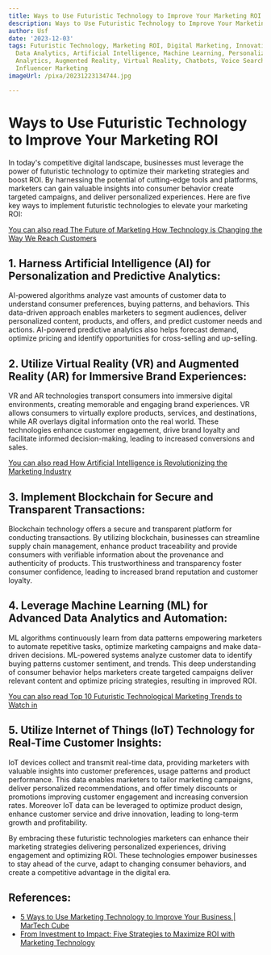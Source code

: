 ```yaml
---
title: Ways to Use Futuristic Technology to Improve Your Marketing ROI
description: Ways to Use Futuristic Technology to Improve Your Marketing ROI
author: Usf
date: '2023-12-03'
tags: Futuristic Technology, Marketing ROI, Digital Marketing, Innovation, Automation,
  Data Analytics, Artificial Intelligence, Machine Learning, Personalization, Predictive
  Analytics, Augmented Reality, Virtual Reality, Chatbots, Voice Search, Blockchain,
  Influencer Marketing
imageUrl: /pixa/20231223134744.jpg

---
```

# Ways to Use Futuristic  Technology to Improve Your Marketing ROI

In today's competitive digital landscape, businesses must leverage the power  of futuristic technology to optimize  their marketing strategies and boost ROI. By harnessing the potential of cutting-edge  tools and platforms, marketers can gain valuable insights  into consumer behavior create targeted campaigns, and deliver personalized experiences. Here  are five key ways  to implement futuristic technologies  to elevate your marketing ROI:

[You can also  read The Future  of Marketing How Technology  is Changing the Way We Reach Customers](The%20Future%20of%20Marketing%20How%20Technology%20is%20Changing%20the%20Way%20We%20Reach%20Customers)


## 1. Harness Artificial  Intelligence (AI) for Personalization and  Predictive Analytics:

AI-powered algorithms  analyze  vast amounts  of  customer data to understand consumer preferences, buying patterns, and behaviors. This data-driven approach enables marketers to segment audiences, deliver personalized content, products, and offers, and predict customer needs and actions. AI-powered predictive analytics  also helps forecast demand, optimize pricing  and identify opportunities for cross-selling  and up-selling.

## 2. Utilize Virtual Reality (VR) and Augmented Reality (AR) for Immersive  Brand Experiences:

VR and AR technologies transport consumers into immersive digital environments, creating memorable and engaging  brand experiences. VR allows consumers to virtually  explore products, services, and destinations, while AR overlays digital information onto the real world. These technologies enhance customer engagement, drive brand loyalty and facilitate informed decision-making, leading to  increased conversions and sales.

[You can also read How Artificial Intelligence is Revolutionizing the Marketing Industry](How%20Artificial%20Intelligence%20is%20Revolutionizing%20the%20Marketing%20Industry)


## 3. Implement Blockchain for Secure and Transparent Transactions:

Blockchain technology  offers a secure and transparent platform for conducting transactions. By utilizing blockchain, businesses can streamline supply  chain management, enhance product traceability and provide consumers  with  verifiable information  about the provenance and authenticity  of products. This trustworthiness and transparency foster  consumer confidence, leading to increased brand reputation and customer loyalty.

## 4.  Leverage Machine Learning (ML) for Advanced Data Analytics and Automation:

ML algorithms continuously learn from data patterns empowering marketers to automate repetitive tasks, optimize marketing campaigns  and make data-driven  decisions. ML-powered systems analyze customer data to identify buying patterns customer sentiment, and trends.  This deep understanding of  consumer behavior helps marketers create targeted campaigns deliver relevant  content and optimize pricing strategies,  resulting in improved ROI.

[You can also read Top 10 Futuristic Technological Marketing Trends to Watch in](Top%2010%20Futuristic%20Technological%20Marketing%20Trends%20to%20Watch%20in)


## 5.  Utilize Internet of Things (IoT) Technology  for  Real-Time Customer Insights:

IoT devices collect and transmit real-time data, providing marketers with valuable insights into customer preferences, usage  patterns  and product performance. This data enables marketers to tailor marketing campaigns, deliver personalized recommendations,  and offer timely discounts or promotions improving customer engagement and increasing conversion rates. Moreover IoT data can be leveraged to optimize product design, enhance customer service and drive  innovation, leading to long-term growth and profitability.

By embracing these  futuristic technologies marketers can enhance their marketing strategies delivering personalized experiences, driving engagement and optimizing ROI. These  technologies empower businesses to stay ahead of the curve, adapt to changing consumer behaviors, and create a competitive advantage in the digital era.

## References:
- [5 Ways to Use Marketing Technology to Improve Your Business | MarTech Cube](https://www.martechcube.com/5-ways-to-use-marketing-technology-to-improve-your-business/)
- [From Investment to Impact: Five Strategies to Maximize ROI with Marketing Technology](https://zetaglobal.com/resource-center/from-investment-to-impact-five-strategies-to-maximize-roi-with-marketing-technology/)
